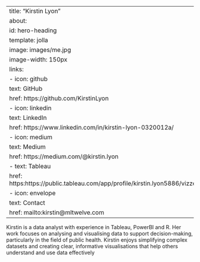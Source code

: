 
---
title: "Kirstin Lyon"
about:
  id: hero-heading
  template: jolla
  image: images/me.jpg
  image-width: 150px
  links:
    - icon: github
      text: GitHub
      href: https://github.com/KirstinLyon
    - icon: linkedin
      text: LinkedIn
      href: https://www.linkedin.com/in/kirstin-lyon-0320012a/
    - icon: medium
      text: Medium
      href: https://medium.com/@kirstin.lyon
    - text: Tableau
      href: https:https://public.tableau.com/app/profile/kirstin.lyon5886/vizzes
    - icon: envelope
      text: Contact
      href: mailto:kirstin@mltwelve.com
---



Kirstin is a data analyst with experience in Tableau, PowerBI and R. Her work focuses on analysing and visualising data to support decision-making, particularly in the field of public health. Kirstin enjoys simplifying complex datasets and creating clear, informative visualisations that help others understand and use data effectively


